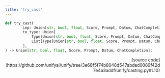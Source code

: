 ```yaml
---
title: 'try_cast'
---
```


```python
def try_cast(
        inp: Union[str, bool, float, Score, Prompt, Datum, ChatCompletion],
        to_type: Union[
            Type[Union[str, bool, float, Score, Prompt, Datum, ChatCompletion]],
            List[Type[Union[str, bool, float, Score, Prompt, Datum, ChatCompletion]]]
        ],
) -> Union[str, bool, float, Score, Prompt, Datum, ChatCompletion]:
```

<p align="right">[source code](https://github.com/unifyai/unify/tree/3e68f5f74b8048d547abded0089f42d7e4a3addf/unify/casting.py#L10)</p>


